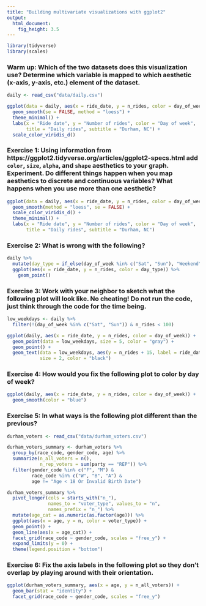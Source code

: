 ```yaml
---
title: "Building multivariate visualizations with ggplot2"
output: 
  html_document: 
    fig_height: 3.5
---
```


```r
library(tidyverse)
library(scales)
```

### Warm up: Which of the two datasets does this visualization use? Determine which variable is mapped to which aesthetic (x-axis, y-axis, etc.) element of the dataset.

```r
daily <- read_csv("data/daily.csv")

ggplot(data = daily, aes(x = ride_date, y = n_rides, color = day_of_week)) +
  geom_smooth(se = FALSE, method = "loess") +
  theme_minimal() +
  labs(x = "Ride date", y = "Number of rides", color = "Day of week",
       title = "Daily rides", subtitle = "Durham, NC") +
  scale_color_viridis_d()
```

### Exercise 1: Using information from https://ggplot2.tidyverse.org/articles/ggplot2-specs.html add `color`, `size`, `alpha`, and `shape` aesthetics to your graph. Experiment. Do different things happen when you map aesthetics to  discrete and continuous variables? What happens when you use more than one aesthetic?

```r
ggplot(data = daily, aes(x = ride_date, y = n_rides, color = day_of_week)) +
  geom_smooth(method = "loess", se = FALSE) +
  scale_color_viridis_d() +
  theme_minimal() +
  labs(x = "Ride date", y = "Number of rides", color = "Day of week",
       title = "Daily rides", subtitle = "Durham, NC")
```

### Exercise 2: What is wrong with the following?

```r
daily %>%
  mutate(day_type = if_else(day_of_week %in% c("Sat", "Sun"), "Weekend", "Weekday")) %>%
  ggplot(aes(x = ride_date, y = n_rides, color = day_type)) %>%
    geom_point()
```

### Exercise 3: Work with your neighbor to sketch what the following plot will look like. No cheating! Do not run the code, just think through the code for the time being.

```r
low_weekdays <- daily %>%
  filter(!(day_of_week %in% c("Sat", "Sun")) & n_rides < 100)

ggplot(daily, aes(x = ride_date, y = n_rides, color = day_of_week)) +
  geom_point(data = low_weekdays, size = 5, color = "gray") +
  geom_point() +
  geom_text(data = low_weekdays, aes(y = n_rides + 15, label = ride_date), 
            size = 2, color = "black")
```

### Exercise 4: How would you fix the following plot to color by day of week?

```r
ggplot(daily, aes(x = ride_date, y = n_rides, color = day_of_week)) +
  geom_smooth(color = "blue")
```

### Exercise 5: In what ways is the following plot different than the previous?

```r
durham_voters <- read_csv("data/durham_voters.csv")

durham_voters_summary <- durham_voters %>%
  group_by(race_code, gender_code, age) %>%
  summarize(n_all_voters = n(), 
            n_rep_voters = sum(party == "REP")) %>%
  filter(gender_code %in% c("F", "M") & 
         race_code %in% c("W", "B", "A") &
         age != "Age < 18 Or Invalid Birth Date")

durham_voters_summary %>% 
  pivot_longer(cols = starts_with("n_"), 
               names_to = "voter_type", values_to = "n", 
               names_prefix = "n_") %>%
  mutate(age_cat = as.numeric(as.factor(age))) %>%
  ggplot(aes(x = age, y = n, color = voter_type)) + 
  geom_point() + 
  geom_line(aes(x = age_cat)) +
  facet_grid(race_code ~ gender_code, scales = "free_y") +
  expand_limits(y = 0) +
  theme(legend.position = "bottom")
```

### Exercise 6: Fix the axis labels in the following plot so they don't overlap by playing around with their orientation.

```r
ggplot(durham_voters_summary, aes(x = age, y = n_all_voters)) +
  geom_bar(stat = "identity") +
  facet_grid(race_code ~ gender_code, scales = "free_y")
```
